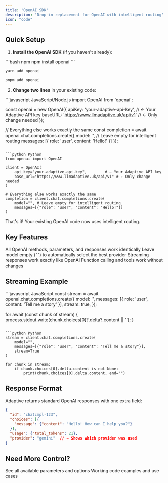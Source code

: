 ```yaml
---
title: 'OpenAI SDK'
description: 'Drop-in replacement for OpenAI with intelligent routing'
icon: "code"
---
```


## Quick Setup

1. **Install the OpenAI SDK** (if you haven't already):

<CodeGroup>
```bash npm
npm install openai
```

```bash yarn  
yarn add openai
```

```bash pnpm
pnpm add openai
```
</CodeGroup>

2. **Change two lines** in your existing code:

<CodeGroup>
```javascript JavaScript/Node.js
import OpenAI from 'openai';

const openai = new OpenAI({
  apiKey: 'your-adaptive-api-key',        // ← Your Adaptive API key
  baseURL: 'https://www.llmadaptive.uk/api/v1' // ← Only change needed
});

// Everything else works exactly the same
const completion = await openai.chat.completions.create({
  model: '', // Leave empty for intelligent routing
  messages: [{ role: 'user', content: 'Hello!' }]
});
```

```python Python
from openai import OpenAI

client = OpenAI(
    api_key="your-adaptive-api-key",        # ← Your Adaptive API key  
    base_url="https://www.llmadaptive.uk/api/v1" # ← Only change needed
)

# Everything else works exactly the same
completion = client.chat.completions.create(
    model="", # Leave empty for intelligent routing
    messages=[{"role": "user", "content": "Hello!"}]
)
```
</CodeGroup>

That's it! Your existing OpenAI code now uses intelligent routing.

## Key Features

<CardGroup cols={2}>
  <Card title="Same API" icon="check">
    All OpenAI methods, parameters, and responses work identically
  </Card>
  <Card title="Intelligent Routing" icon="brain">
    Leave model empty ("") to automatically select the best provider
  </Card>
  <Card title="Streaming" icon="zap">
    Streaming responses work exactly like OpenAI
  </Card>
  <Card title="Function Calling" icon="function">
    Function calling and tools work without changes
  </Card>
</CardGroup>

## Streaming Example

<CodeGroup>
```javascript JavaScript
const stream = await openai.chat.completions.create({
  model: '',
  messages: [{ role: 'user', content: 'Tell me a story' }],
  stream: true,
});

for await (const chunk of stream) {
  process.stdout.write(chunk.choices[0]?.delta?.content || '');
}
```

```python Python
stream = client.chat.completions.create(
    model="",
    messages=[{"role": "user", "content": "Tell me a story"}],
    stream=True
)

for chunk in stream:
    if chunk.choices[0].delta.content is not None:
        print(chunk.choices[0].delta.content, end="")
```
</CodeGroup>

## Response Format

Adaptive returns standard OpenAI responses with one extra field:

```json
{
  "id": "chatcmpl-123",
  "choices": [{
    "message": {"content": "Hello! How can I help you?"}
  }],
  "usage": {"total_tokens": 21},
  "provider": "gemini"  // ← Shows which provider was used
}
```

## Need More Control?

<CardGroup cols={2}>
  <Card title="API Reference" href="/api-reference/chat-completions" icon="book">
    See all available parameters and options
  </Card>
  <Card title="Examples" href="/examples/basic-chat" icon="code">
    Working code examples and use cases
  </Card>
</CardGroup>